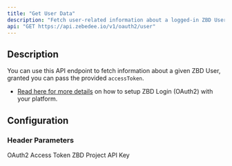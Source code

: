 ```yaml
---
title: "Get User Data"
description: "Fetch user-related information about a logged-in ZBD User."
api: "GET https://api.zebedee.io/v1/oauth2/user"
---
```


## Description

You can use this API endpoint to fetch information about a given ZBD User, granted you can pass the provided `accessToken`.

- [Read here for more details](/docs/zbd-login/introduction) on how to setup ZBD Login (OAuth2) with your platform.

## Configuration

### Header Parameters

<ParamField required header="usertoken" type="string">
    OAuth2 Access Token
</ParamField>

<ParamField required header="apikey" type="string">
    ZBD Project API Key
</ParamField>

<CodeGroup />
